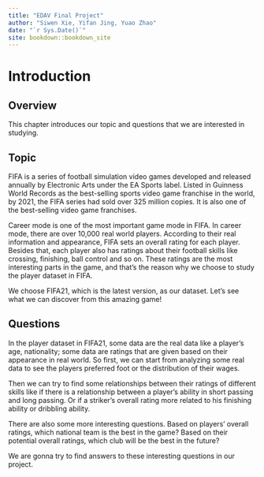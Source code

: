 ```yaml
--- 
title: "EDAV Final Project"
author: "Siwen Xie, Yifan Jing, Yuao Zhao"
date: "`r Sys.Date()`"
site: bookdown::bookdown_site
---
```


# Introduction

## Overview

This chapter introduces our topic and questions that we are interested in studying.

## Topic

FIFA is a series of football simulation video games developed and released annually by Electronic Arts under the EA Sports label. Listed in Guinness World Records as the best-selling sports video game franchise in the world, by 2021, the FIFA series had sold over 325 million copies. It is also one of the best-selling video game franchises.

Career mode is one of the most important game mode in FIFA. In career mode, there are over 10,000 real world players. According to their real information and appearance, FIFA sets an overall rating for each player. Besides that, each player also has ratings about their football skills like crossing, finishing, ball control and so on. These ratings are the most interesting parts in the game, and that's the reason why we choose to study the player dataset in FIFA.

We choose FIFA21, which is the latest version, as our dataset. Let's see what we can discover from this amazing game!

## Questions

In the player dataset in FIFA21, some data are the real data like a player's age, nationality; some data are ratings that are given based on their appearance in real world. So first, we can start from analyzing some real data to see the players preferred foot or the distribution of their wages. 

Then we can try to find some relationships between their ratings of different skills like if there is a relationship between a player's ability in short passing and long passing. Or if a striker's overall rating more related to his finishing ability or dribbling ability.

There are also some more interesting questions. Based on players' overall ratings, which national team is the best in the game? Based on their potential overall ratings, which club will be the best in the future?

We are gonna try to find answers to these interesting questions in our project.




